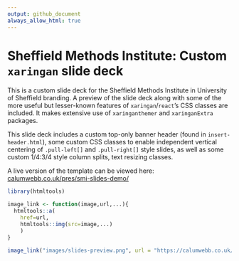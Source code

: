 ```yaml
---
output: github_document
always_allow_html: true
---
```


# Sheffield Methods Institute: Custom `xaringan` slide deck

This is a custom slide deck for the Sheffield Methods Institute in University of Sheffield branding. A preview of the slide deck along with some of the more useful but lesser-known features of `xaringan`/`react`'s CSS classes are included. It makes extensive use of `xaringanthemer` and `xaringanExtra` packages. 

This slide deck includes a custom top-only banner header (found in `insert-header.html`), some custom CSS classes to enable independent vertical centering of `.pull-left[]` and `.pull-right[]` style slides, as well as some custom 1/4:3/4 style column splits, text resizing classes.

A live version of the template can be viewed here: [calumwebb.co.uk/pres/smi-slides-demo/](https://calumwebb.co.uk/pres/smi-slides-demo/)

```r

library(htmltools)

image_link <- function(image,url,...){
  htmltools::a(
    href=url,
    htmltools::img(src=image,...)
    )
}

image_link("images/slides-preview.png", url = "https://calumwebb.co.uk/pres/smi-slides-demo/", width = "100%")

```
